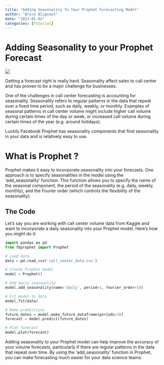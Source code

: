 ```yaml
---
title: "Adding Seasonality To Your Prophet Forecasting Model"
author: "Bryce Blignaut"
date: "2023-01-02"
categories: [Tutorial]
---
```

# Adding Seasonality to your Prophet Forecast

![](fa_forecast.png)

Getting a forecast right is really hard. Seasonality affect sales to call center and has proven to be a major challenge for businesses. 

One of the challenges in call center forecasting is accounting for seasonality. Seasonality refers to regular patterns in the data that repeat over a fixed time period, such as daily, weekly, or monthly. Examples of seasonal patterns in call center volume might include higher call volume during certain times of the day or week, or increased call volume during certain times of the year (e.g. around holidays).

Luckily Facebook Prophet has seasonality components that find seasonality in your data and is relatively easy to use.

# What is Prophet ? 

Prophet makes it easy to incorporate seasonality into your forecasts. One approach is to specify seasonalities in the model using the 'add_seasonality' function. This function allows you to specify the name of the seasonal component, the period of the seasonality (e.g. daily, weekly, monthly), and the Fourier order (which controls the flexibility of the seasonality). 

## The Code

Let's say you are working with call center volume data from Kaggle and want to incorporate a daily seasonality into your Prophet model. Here's how you might do it:
```python
import pandas as pd
from fbprophet import Prophet

# Load data
data = pd.read_csv('call_center_data.csv')

# Create Prophet model
model = Prophet()

# Add daily seasonality
model.add_seasonality(name='daily', period=1, fourier_order=10)

# Fit model to data
model.fit(data)

# Make predictions
future_dates = model.make_future_dataframe(periods=30)
forecast = model.predict(future_dates)

# Plot forecast
model.plot(forecast)

```
Adding seasonality to your Prophet model can help improve the accuracy of your volume forecasts, particularly if there are regular patterns in the data that repeat over time. By using the 'add_seasonality' function in Prophet, you can make forecasting much easier for your data science teams. 
